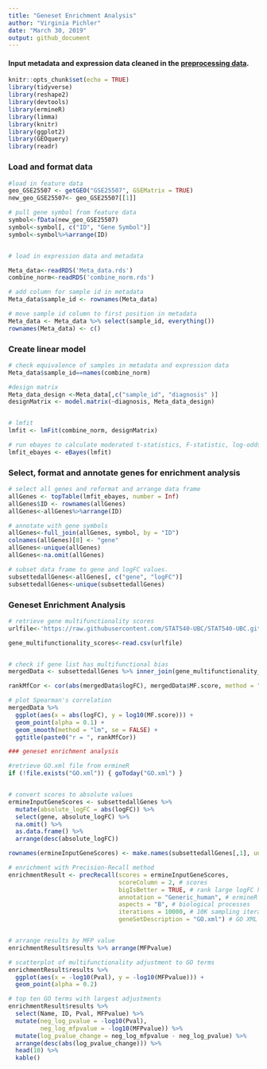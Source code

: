 ```yaml
---
title: "Geneset Enrichment Analysis"
author: "Virginia Pichler"
date: "March 30, 2019"
output: github_document
---
```


#### Input metadata and expression data cleaned in the [preprocessing data](../preprocessing/Pre_processing.rmd).

```r
knitr::opts_chunk$set(echo = TRUE)
library(tidyverse)
library(reshape2)
library(devtools)
library(ermineR)
library(limma)
library(knitr)
library(ggplot2)
library(GEOquery)
library(readr)
```
### Load and format data
```r
#load in feature data
geo_GSE25507 <- getGEO("GSE25507", GSEMatrix = TRUE)
new_geo_GSE25507<- geo_GSE25507[[1]]

# pull gene symbol from feature data
symbol<-fData(new_geo_GSE25507)
symbol<-symbol[, c("ID", "Gene Symbol")]
symbol<-symbol%>%arrange(ID)


# load in expression data and metadata

Meta_data<-readRDS('Meta_data.rds')
combine_norm<-readRDS('combine_norm.rds')

# add column for sample id in metadata
Meta_data$sample_id <- rownames(Meta_data)

# move sample id column to first position in metadata
Meta_data <- Meta_data %>% select(sample_id, everything())
rownames(Meta_data) <- c()
```
### Create linear model
```r
# check equivalence of samples in metadata and expression data
Meta_data$sample_id==names(combine_norm)

#design matrix
Meta_data_design <-Meta_data[,c("sample_id", "diagnosis" )]
designMatrix <- model.matrix(~diagnosis, Meta_data_design)


# lmfit 
lmfit <- lmFit(combine_norm, designMatrix)

# run ebayes to calculate moderated t-statistics, F-statistic, log-odds
lmfit_ebayes <- eBayes(lmfit)
```
### Select, format and annotate genes for enrichment analysis
```r
# select all genes and reformat and arrange data frame
allGenes <- topTable(lmfit_ebayes, number = Inf)
allGenes$ID <- rownames(allGenes)
allGenes<-allGenes%>%arrange(ID)

# annotate with gene symbols
allGenes<-full_join(allGenes, symbol, by = "ID")
colnames(allGenes)[8] <- "gene"
allGenes<-unique(allGenes)
allGenes<-na.omit(allGenes)

# subset data frame to gene and logFC values.
subsettedallGenes<-allGenes[, c("gene", "logFC")]
subsettedallGenes<-unique(subsettedallGenes)

```
### Geneset Enrichment Analysis

```r
# retrieve gene multifunctionality scores
urlfile<-'https://raw.githubusercontent.com/STAT540-UBC/STAT540-UBC.github.io/master/seminars/seminars_winter_2019/seminar10/data/gene_multifunctionality_scores.csv'

gene_multifunctionality_scores<-read.csv(urlfile)


# check if gene list has multifunctional bias
mergedData <- subsettedallGenes %>% inner_join(gene_multifunctionality_scores, by = "gene")

rankMfCor <- cor(abs(mergedData$logFC), mergedData$MF.score, method = "spearman")
```
```r
# plot Spearman's correlation 
mergedData %>%
  ggplot(aes(x = abs(logFC), y = log10(MF.score))) + 
  geom_point(alpha = 0.1) +
  geom_smooth(method = "lm", se = FALSE) +
  ggtitle(paste0("r = ", rankMfCor))
```

```r
### geneset enrichment analysis

#retrieve GO.xml file from ermineR
if (!file.exists("GO.xml")) { goToday("GO.xml") }


# convert scores to absolute values
ermineInputGeneScores <- subsettedallGenes %>% 
  mutate(absolute_logFC = abs(logFC)) %>% 
  select(gene, absolute_logFC) %>% 
  na.omit() %>% 
  as.data.frame() %>% 
  arrange(desc(absolute_logFC))

rownames(ermineInputGeneScores) <- make.names(subsettedallGenes[,1], unique = TRUE)

# enrichment with Precision-Recall method
enrichmentResult <- precRecall(scores = ermineInputGeneScores, 
                               scoreColumn = 2, # scores 
                               bigIsBetter = TRUE, # rank large logFC higher
                               annotation = "Generic_human", # ermineR Generic_human annotation file
                               aspects = "B", # biological processes 
                               iterations = 10000, # 10K sampling iterations so results are stable
                               geneSetDescription = "GO.xml") # GO XML file


# arrange results by MFP value
enrichmentResult$results %>% arrange(MFPvalue)
```

```r
# scatterplot of multifunctionality adjustment to GO terms
enrichmentResult$results %>% 
  ggplot(aes(x = -log10(Pval), y = -log10(MFPvalue))) +
  geom_point(alpha = 0.2)
```

```r

# top ten GO terms with largest adjustments 
enrichmentResult$results %>% 
  select(Name, ID, Pval, MFPvalue) %>% 
  mutate(neg_log_pvalue = -log10(Pval),
         neg_log_mfpvalue = -log10(MFPvalue)) %>% 
  mutate(log_pvalue_change = neg_log_mfpvalue - neg_log_pvalue) %>% 
  arrange(desc(abs(log_pvalue_change))) %>% 
  head(10) %>% 
  kable()
```

